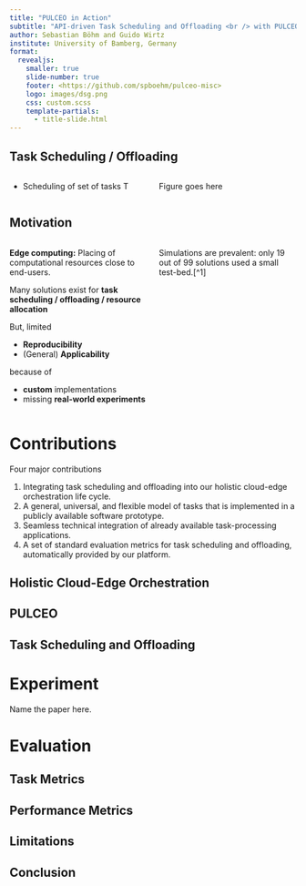 ```yaml
---
title: "PULCEO in Action"
subtitle: "API-driven Task Scheduling and Offloading <br /> with PULCEO: An Extension"
author: Sebastian Böhm and Guido Wirtz
institute: University of Bamberg, Germany
format: 
  revealjs:
    smaller: true
    slide-number: true
    footer: <https://github.com/spboehm/pulceo-misc>
    logo: images/dsg.png
    css: custom.scss
    template-partials:
      - title-slide.html
---
```


## Task Scheduling / Offloading {.smaller}

::: columns
::: {.column width="50%"}

- Scheduling of set of tasks T

:::

::: {.column width="50%"}
Figure goes here
:::
:::

## Motivation

::: columns
::: {.column width="50%"}
**Edge computing:** Placing of computational resources close to end-users.

Many solutions exist for **task scheduling / offloading / resource allocation**

But, limited

-   **Reproducibility**
-   (General) **Applicability**

because of

-   **custom** implementations
-   missing **real-world experiments**
:::

::: {.column width="50%"}
Simulations are prevalent: only 19 out of 99 solutions used a small test-bed.[^1]
:::
:::

# Contributions

Four major contributions

1. Integrating task scheduling and offloading into our holistic cloud-edge orchestration life cycle.
2. A general, universal, and flexible model of tasks that is implemented in a publicly available software prototype.
3. Seamless technical integration of already available task-processing applications.
4. A set of standard evaluation metrics for task scheduling and offloading, automatically provided by our
platform.

## Holistic Cloud-Edge Orchestration

## PULCEO

## Task Scheduling and Offloading

# Experiment

Name the paper here.

# Evaluation

## Task Metrics

## Performance Metrics

## Limitations

## Conclusion